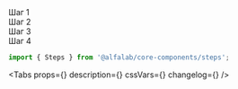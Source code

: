 

<Meta title='Компоненты/Прочие компоненты/Steps' component={Steps} />

<!-- Canvas -->

<Story name='Steps'>
    <Steps
        activeStep={number('activeStep', 1)}
        defaultActiveStep={number('defaultActiveStep', 2)}
        isVerticalAlign={boolean('isVerticalAlign', false)}
        ordered={boolean('ordered', false)}
        interactive={boolean('interactive', true)}
    >
        <div>Шаг 1</div>
        <div>Шаг 2</div>
        <div>Шаг 3</div>
        <div>Шаг 4</div>
    </Steps>
</Story>

<!-- Docs -->

<ComponentHeader name='Steps' version={version} package='@alfalab/core-components/steps' />

```jsx
import { Steps } from '@alfalab/core-components/steps';
```

<Tabs
    props={<ArgsTable of={StepsTS} />}
    description={<Description />}
    cssVars={<CssVars css={styles} />}
    changelog={<Changelog />}
/>
